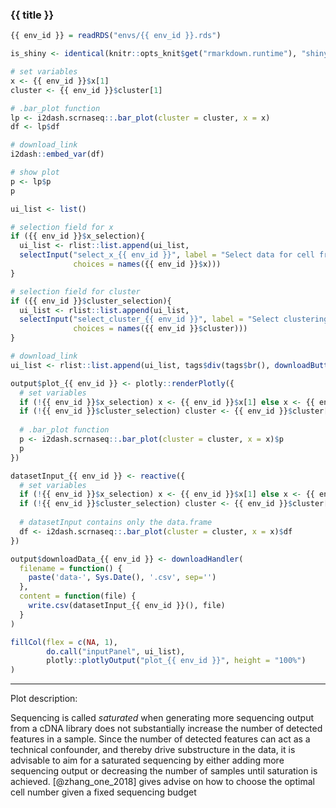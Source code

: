 
### {{ title }}

<!-- Component created on {{ date }} -->

```r
{{ env_id }} = readRDS("envs/{{ env_id }}.rds")

is_shiny <- identical(knitr::opts_knit$get("rmarkdown.runtime"), "shiny")
```

```r

# set variables
x <- {{ env_id }}$x[1]
cluster <- {{ env_id }}$cluster[1]

# .bar_plot function
lp <- i2dash.scrnaseq::.bar_plot(cluster = cluster, x = x)
df <- lp$df

# download_link
i2dash::embed_var(df)

# show plot
p <- lp$p
p
```

```r

ui_list <- list()

# selection field for x
if ({{ env_id }}$x_selection){
  ui_list <- rlist::list.append(ui_list,
  selectInput("select_x_{{ env_id }}", label = "Select data for cell fraction:",
              choices = names({{ env_id }}$x)))
}

# selection field for cluster
if ({{ env_id }}$cluster_selection){
  ui_list <- rlist::list.append(ui_list,
  selectInput("select_cluster_{{ env_id }}", label = "Select clustering data:",
              choices = names({{ env_id }}$cluster)))
}

# download_link
ui_list <- rlist::list.append(ui_list, tags$div(tags$br(), downloadButton('downloadData_{{ env_id }}', 'Download data')))

output$plot_{{ env_id }} <- plotly::renderPlotly({
  # set variables
  if (!{{ env_id }}$x_selection) x <- {{ env_id }}$x[1] else x <- {{ env_id }}$x[input$select_x_{{ env_id }}]
  if (!{{ env_id }}$cluster_selection) cluster <- {{ env_id }}$cluster[1] else cluster <- {{ env_id }}$cluster[input$select_cluster_{{ env_id }}]
  
  # .bar_plot function
  p <- i2dash.scrnaseq::.bar_plot(cluster = cluster, x = x)$p
  p
})

datasetInput_{{ env_id }} <- reactive({
  # set variables
  if (!{{ env_id }}$x_selection) x <- {{ env_id }}$x[1] else x <- {{ env_id }}$x[input$select_x_{{ env_id }}]
  if (!{{ env_id }}$cluster_selection) cluster <- {{ env_id }}$cluster[1] else cluster <- {{ env_id }}$cluster[input$select_cluster_{{ env_id }}]
  
  # datasetInput contains only the data.frame
  df <- i2dash.scrnaseq::.bar_plot(cluster = cluster, x = x)$df
})

output$downloadData_{{ env_id }} <- downloadHandler(
  filename = function() {
    paste('data-', Sys.Date(), '.csv', sep='')
  },
  content = function(file) {
    write.csv(datasetInput_{{ env_id }}(), file)
  }
)

fillCol(flex = c(NA, 1),
        do.call("inputPanel", ui_list),
        plotly::plotlyOutput("plot_{{ env_id }}", height = "100%")
)
```

***

Plot description:

Sequencing is called *saturated* when generating more sequencing output from a cDNA library does not substantially increase the number of detected features in a sample. Since the number of detected features can act as a technical confounder, and thereby drive substructure in the data, it is advisable to aim for a saturated sequencing by either adding more sequencing output or decreasing the number of samples until saturation is achieved. [@zhang_one_2018] gives advise on how to choose the optimal cell number given a fixed sequencing budget



